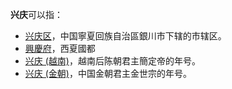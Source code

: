 '''兴庆'''可以指：
*[[兴庆区|兴庆区]]，中国寧夏回族自治區銀川市下辖的市辖区。
*[[興慶府|興慶府]]，西夏國都
*[[兴庆_(越南)|兴庆 (越南)]]，越南后陈朝君主簡定帝的年号。
*[[兴庆_(金朝)|兴庆 (金朝)]]，中国金朝君主金世宗的年号。 

{{disambig|Cat=二字亞洲相關消歧義}}